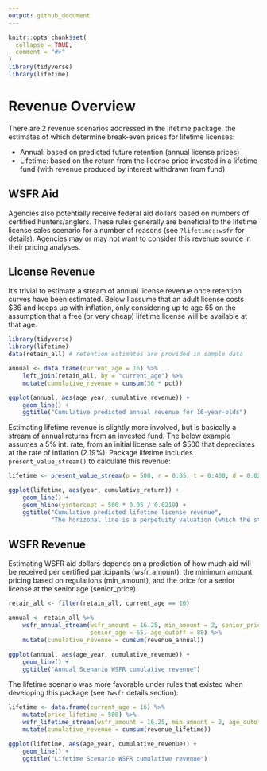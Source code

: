 ```yaml
---
output: github_document
---
```

<!-- revenue.md is generated from revenue.Rmd. Please edit that file -->

```r
knitr::opts_chunk$set(
  collapse = TRUE,
  comment = "#>"
)
library(tidyverse)
library(lifetime)
```

# Revenue Overview

There are 2 revenue scenarios addressed in the lifetime package, the estimates of which determine break-even prices for lifetime licenses:

- Annual: based on predicted future retention (annual license prices)
- Lifetime: based on the return from the license price invested in a lifetime fund (with revenue produced by interest withdrawn from fund)

## WSFR Aid

Agencies also potentially receive federal aid dollars based on numbers of certified hunters/anglers. These rules generally are beneficial to the lifetime license sales scenario for a number of reasons (see `?lifetime::wsfr` for details). Agencies may or may not want to consider this revenue source in their pricing analyses.

## License Revenue

It's trivial to estimate a stream of annual license revenue once retention curves have been estimated. Below I assume that an adult license costs $36 and keeps up with inflation, only considering up to age 65 on the assumption that a free (or very cheap) lifetime license will be available at that age.

```r
library(tidyverse)
library(lifetime)
data(retain_all) # retention estimates are provided in sample data
```

```r
annual <- data.frame(current_age = 16) %>% 
    left_join(retain_all, by = "current_age") %>%
    mutate(cumulative_revenue = cumsum(36 * pct))

ggplot(annual, aes(age_year, cumulative_revenue)) + 
    geom_line() +
    ggtitle("Cumulative predicted annual revenue for 16-year-olds")
```

Estimating lifetime revenue is slightly more involved, but is basically a stream of annual returns from an invested fund. The below example assumes a 5% int. rate, from an initial license sale of $500 that depreciates at the rate of inflation (2.19%). Package lifetime includes `present_value_stream()` to calculate this revenue:

```r
lifetime <- present_value_stream(p = 500, r = 0.05, t = 0:400, d = 0.0219)

ggplot(lifetime, aes(year, cumulative_return)) +
    geom_line() +
    geom_hline(yintercept = 500 * 0.05 / 0.0219) +
    ggtitle("Cumulative predicted lifetime license revenue",
            "The horizonal line is a perpetuity valuation (which the stream converges upon)")
```

## WSFR Revenue

Estimating WSFR aid dollars depends on a prediction of how much aid will be received per certified participants (wsfr_amount), the minimum amount pricing based on regulations (min_amount), and the price for a senior license at the senior age (senior_price).

```r
retain_all <- filter(retain_all, current_age == 16)

annual <- retain_all %>%
    wsfr_annual_stream(wsfr_amount = 16.25, min_amount = 2, senior_price = 15,
                       senior_age = 65, age_cutoff = 80) %>%
    mutate(cumulative_revenue = cumsum(revenue_annual))

ggplot(annual, aes(age_year, cumulative_revenue)) + 
    geom_line() +
    ggtitle("Annual Scenario WSFR cumulative revenue")
```

The lifetime scenario was more favorable under rules that existed when developing this package (see `?wsfr` details section):

```r
lifetime <- data.frame(current_age = 16) %>%
    mutate(price_lifetime = 500) %>%
    wsfr_lifetime_stream(wsfr_amount = 16.25, min_amount = 2, age_cutoff = 80) %>%
    mutate(cumulative_revenue = cumsum(revenue_lifetime))

ggplot(lifetime, aes(age_year, cumulative_revenue)) + 
    geom_line() +
    ggtitle("Lifetime Scenario WSFR cumulative revenue")
```

